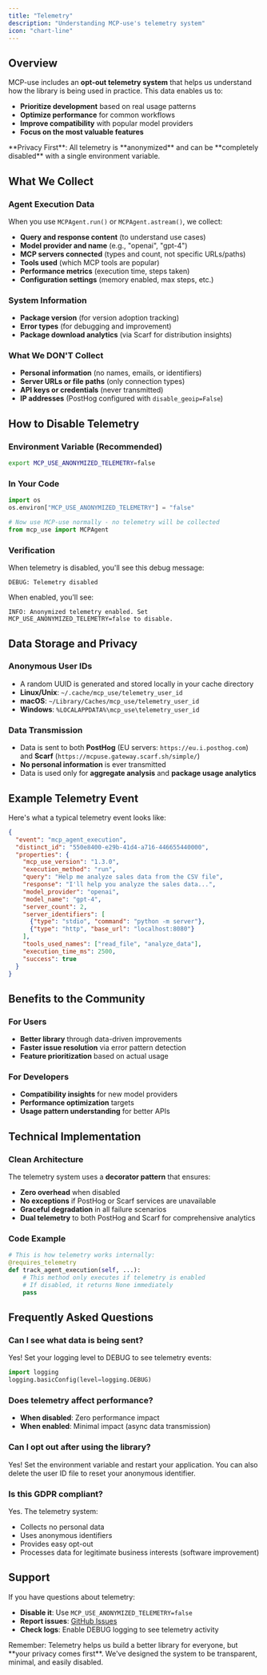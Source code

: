 ---
title: "Telemetry"
description: "Understanding MCP-use's telemetry system"
icon: "chart-line"
---

## Overview

MCP-use includes an **opt-out telemetry system** that helps us understand how the library is being used in practice. This data enables us to:

- **Prioritize development** based on real usage patterns
- **Optimize performance** for common workflows
- **Improve compatibility** with popular model providers
- **Focus on the most valuable features**

<Warning>
**Privacy First**: All telemetry is **anonymized** and can be **completely disabled** with a single environment variable.
</Warning>

## What We Collect

### Agent Execution Data
When you use `MCPAgent.run()` or `MCPAgent.astream()`, we collect:

- **Query and response content** (to understand use cases)
- **Model provider and name** (e.g., "openai", "gpt-4")
- **MCP servers connected** (types and count, not specific URLs/paths)
- **Tools used** (which MCP tools are popular)
- **Performance metrics** (execution time, steps taken)
- **Configuration settings** (memory enabled, max steps, etc.)

### System Information
- **Package version** (for version adoption tracking)
- **Error types** (for debugging and improvement)
- **Package download analytics** (via Scarf for distribution insights)

### What We DON'T Collect
- **Personal information** (no names, emails, or identifiers)
- **Server URLs or file paths** (only connection types)
- **API keys or credentials** (never transmitted)
- **IP addresses** (PostHog configured with `disable_geoip=False`)

## How to Disable Telemetry

### Environment Variable (Recommended)
```bash
export MCP_USE_ANONYMIZED_TELEMETRY=false
```

### In Your Code
```python
import os
os.environ["MCP_USE_ANONYMIZED_TELEMETRY"] = "false"

# Now use MCP-use normally - no telemetry will be collected
from mcp_use import MCPAgent
```

### Verification
When telemetry is disabled, you'll see this debug message:
```
DEBUG: Telemetry disabled
```

When enabled, you'll see:
```
INFO: Anonymized telemetry enabled. Set MCP_USE_ANONYMIZED_TELEMETRY=false to disable.
```

## Data Storage and Privacy

### Anonymous User IDs
- A random UUID is generated and stored locally in your cache directory
- **Linux/Unix**: `~/.cache/mcp_use/telemetry_user_id`
- **macOS**: `~/Library/Caches/mcp_use/telemetry_user_id`
- **Windows**: `%LOCALAPPDATA%\mcp_use\telemetry_user_id`

### Data Transmission
- Data is sent to both **PostHog** (EU servers: `https://eu.i.posthog.com`) and **Scarf** (`https://mcpuse.gateway.scarf.sh/simple/`)
- **No personal information** is ever transmitted
- Data is used only for **aggregate analysis** and **package usage analytics**

## Example Telemetry Event

Here's what a typical telemetry event looks like:

```json
{
  "event": "mcp_agent_execution",
  "distinct_id": "550e8400-e29b-41d4-a716-446655440000",
  "properties": {
    "mcp_use_version": "1.3.0",
    "execution_method": "run",
    "query": "Help me analyze sales data from the CSV file",
    "response": "I'll help you analyze the sales data...",
    "model_provider": "openai",
    "model_name": "gpt-4",
    "server_count": 2,
    "server_identifiers": [
      {"type": "stdio", "command": "python -m server"},
      {"type": "http", "base_url": "localhost:8080"}
    ],
    "tools_used_names": ["read_file", "analyze_data"],
    "execution_time_ms": 2500,
    "success": true
  }
}
```

## Benefits to the Community

### For Users
- **Better library** through data-driven improvements
- **Faster issue resolution** via error pattern detection
- **Feature prioritization** based on actual usage

### For Developers
- **Compatibility insights** for new model providers
- **Performance optimization** targets
- **Usage pattern understanding** for better APIs

## Technical Implementation

### Clean Architecture
The telemetry system uses a **decorator pattern** that ensures:
- **Zero overhead** when disabled
- **No exceptions** if PostHog or Scarf services are unavailable
- **Graceful degradation** in all failure scenarios
- **Dual telemetry** to both PostHog and Scarf for comprehensive analytics

### Code Example
```python
# This is how telemetry works internally:
@requires_telemetry
def track_agent_execution(self, ...):
    # This method only executes if telemetry is enabled
    # If disabled, it returns None immediately
    pass
```

## Frequently Asked Questions

### Can I see what data is being sent?
Yes! Set your logging level to DEBUG to see telemetry events:
```python
import logging
logging.basicConfig(level=logging.DEBUG)
```

### Does telemetry affect performance?
- **When disabled**: Zero performance impact
- **When enabled**: Minimal impact (async data transmission)

### Can I opt out after using the library?
Yes! Set the environment variable and restart your application. You can also delete the user ID file to reset your anonymous identifier.

### Is this GDPR compliant?
Yes. The telemetry system:
- Collects no personal data
- Uses anonymous identifiers
- Provides easy opt-out
- Processes data for legitimate business interests (software improvement)

## Support

If you have questions about telemetry:
- **Disable it**: Use `MCP_USE_ANONYMIZED_TELEMETRY=false`
- **Report issues**: [GitHub Issues](https://github.com/anthropics/mcp-use/issues)
- **Check logs**: Enable DEBUG logging to see telemetry activity

<Note>
Remember: Telemetry helps us build a better library for everyone, but **your privacy comes first**. We've designed the system to be transparent, minimal, and easily disabled.
</Note>
